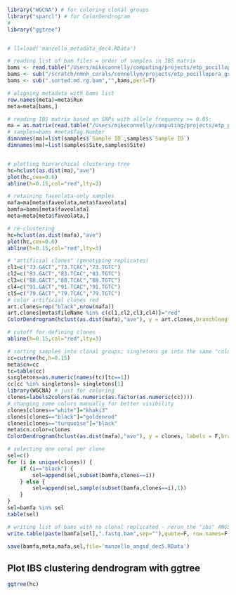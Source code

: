 ```r
```


```r
library("WGCNA") # for coloring clonal groups
library("sparcl") # for ColorDendrogram
# 
library("ggtree")
```


```r
```


```r
# ll=load('manzello_metadata_dec4.RData')

# reading list of bam files = order of samples in IBS matrix
bams <- read.table("/Users/mikeconnelly/computing/projects/etp_pocillopora_gskim/outputs/bamfile.txt",header=F)[,1]
bams <- sub("/scratch/nmnh_corals/connellym/projects/etp_pocillopora_gskim/outputs/alignments/","",bams,perl=T)
bams <- sub(".sorted.md.rg.bam","",bams,perl=T)

# aligning metadata with bams list
row.names(meta)=meta$Run
meta=meta[bams,]

# reading IBS matrix based on SNPs with allele frequency >= 0.05:
ma = as.matrix(read.table("/Users/mikeconnelly/computing/projects/etp_pocillopora_gskim/outputs/angsd/stri__ibs05.ibsMat"))
# samples=bams #meta$Tag.Number
dimnames(ma)=list(samples$`Sample ID`,samples$`Sample ID`)
dimnames(ma)=list(samples$Site,samples$Site)
```


```r
```


```r
# plotting hierarchical clustering tree
hc=hclust(as.dist(ma),"ave")
plot(hc,cex=0.6)
abline(h=0.15,col="red",lty=3)

# retaining faveolata-only samples
mafa=ma[meta$faveolata,meta$faveolata]
bamfa=bams[meta$faveolata]
meta=meta[meta$faveolata,]

# re-clustering
hc=hclust(as.dist(mafa),"ave")
plot(hc,cex=0.6)
abline(h=0.15,col="red",lty=3)
```


```r
# "artificial clones" (genotyping replicates)
cl1=c("73.GACT","73.TCAC","73.TGTC")
cl2=c("83.GACT","83.TCAC","83.TGTC")
cl3=c("88.GACT","88.TCAC","88.TGTC")
cl4=c("91.GACT","91.TCAC","91.TGTC")
cl5=c("79.GACT","79.TCAC","79.TGTC")
# color artificial clones red
art.clones=rep("black",nrow(mafa))
art.clones[meta$fileName %in% c(cl1,cl2,cl3,cl4)]="red"
ColorDendrogram(hclust(as.dist(mafa),"ave"), y = art.clones,branchlength=0.05)

# cutoff for defining clones
abline(h=0.15,col="red",lty=3)

# sorting samples into clonal groups; singletons go into the same "color" group (for plotting) but different "cn" groups (for GLM modeling later)
cc=cutree(hc,h=0.15)
meta$cn=cc
tc=table(cc)
singletons=as.numeric(names(tc)[tc==1])
cc[cc %in% singletons]= singletons[1]
library(WGCNA) # just for coloring
clones=labels2colors(as.numeric(as.factor(as.numeric(cc))))
# changing some colors manually for better visibility
clones[clones=="white"]="khaki3"
clones[clones=="black"]="goldenrod"
clones[clones=="turquoise"]="black"
meta$cn.color=clones
ColorDendrogram(hclust(as.dist(mafa),"ave"), y = clones, labels = F,branchlength=0.035)
```


```r
# selecting one coral per clone
sel=c()
for (i in unique(clones)) {
	if (i=="black") { 
		sel=append(sel,subset(bamfa,clones==i)) 
	} else {
		sel=append(sel,sample(subset(bamfa,clones==i),1))
	}
}
sel=bamfa %in% sel
table(sel)
```


```r
# writing list of bams with no clonal replicated - rerun the "ibs" ANGSD command with this one instead of 'bams' for PCoA or ADMIXTURE
write.table(paste(bamfa[sel],".fastq.bam",sep=""),quote=F, row.names=F,col.names=F,sep="\t",file="bams_noclones")

save(bamfa,meta,mafa,sel,file='manzello_angsd_dec5.RData')

```

## Plot IBS clustering dendrogram with ggtree
```r
ggtree(hc)
```

